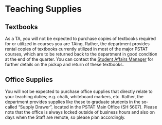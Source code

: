 # Teaching Supplies


## Textbooks

As a TA, you will not be expected to purchase copies of textbooks required for or utilized in courses you are TAing. Rather, the department provides rental copies of textbooks currently utilized in most of the major PSTAT courses, which are to be returned back to the department in good condition at the end of the quarter. You can contact the [Student Affairs Manager](#sec-StaffandFacultyContact) for further details on the pickup and return of these textbooks.


## Office Supplies

You will not be expected to purchase office supplies that directly relate to your teaching duties; e.g. chalk, whiteboard markers, etc. Rather, the department provides supplies like these to graduate students in the so-called "Supply Drawer", located in the PSTAT Main Office (SH 5607). Please note that the office is always locked outside of business hours and also on days when the Staff are remote, so please plan accordingly.